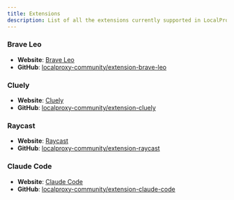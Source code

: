 ```yaml
---
title: Extensions
description: List of all the extensions currently supported in LocalProxy
---
```


### Brave Leo

- **Website**: [Brave Leo](https://brave.com/leo)
- **GitHub**: [localproxy-community/extension-brave-leo](https://github.com/localproxy-community/extension-brave-leo)

### Cluely

- **Website**: [Cluely](https://cluely.com)
- **GitHub**: [localproxy-community/extension-cluely](https://github.com/localproxy-community/extension-cluely)

### Raycast

- **Website**: [Raycast](https://www.raycast.com)
- **GitHub**: [localproxy-community/extension-raycast](https://github.com/localproxy-community/extension-raycast)

### Claude Code

- **Website**: [Claude Code](https://www.anthropic.com/claude-code)
- **GitHub**: [localproxy-community/extension-claude-code](https://github.com/localproxy-community/extension-claude-code)
